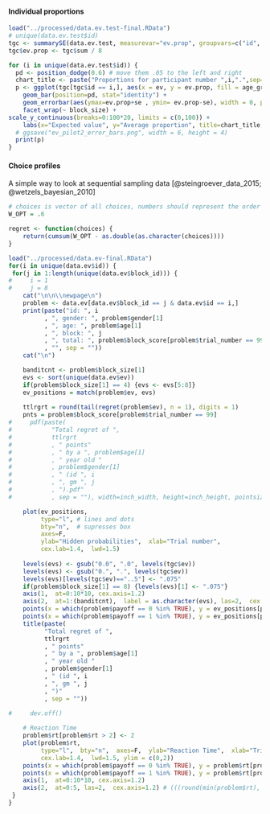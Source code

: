#### Individual proportions

\newpage

```r
load("../processed/data.ev.test-final.RData")
# unique(data.ev.test$id)
tgc <- summarySE(data.ev.test, measurevar="ev.prop", groupvars=c("id", "age_group", "block_size", "ev"))
tgc$ev.prop <- tgc$sum / 8

for (i in unique(data.ev.test$id)) {
  pd <- position_dodge(0.6) # move them .05 to the left and right
  chart_title <- paste("Proportions for participant number ",i,".",sep="")
  p <- ggplot(tgc[tgc$id == i,], aes(x = ev, y = ev.prop, fill = age_group)) + 
    geom_bar(position=pd, stat="identity") + 
    geom_errorbar(aes(ymax=ev.prop+se , ymin= ev.prop-se), width = 0, position = pd) + 
    facet_wrap(~ block_size) + 
scale_y_continuous(breaks=0:100*20, limits = c(0,100)) +
    labs(x="Expected value", y="Average proportion", title=chart_title, fill = "Age")
  # ggsave("ev_pilot2_error_bars.png", width = 6, height = 4)
  print(p) 
}
```



\cleartoleftpage

#### Choice profiles

A simple way to look at sequential sampling data [@steingroever_data_2015; @wetzels_bayesian_2010]

```r
# choices is vector of all choices, numbers should represent the order of the hidden probabilities
W_OPT = .6

regret <- function(choices) { 
    return(cumsum(W_OPT - as.double(as.character(choices))))
}
```

```r
load("../processed/data.ev-final.RData")
for(i in unique(data.ev$id)) {
 for(j in 1:length(unique(data.ev$block_id))) {
#     i = 1
#     j = 8
    cat("\n\n\\newpage\n")
    problem <- data.ev[data.ev$block_id == j & data.ev$id == i,]
    print(paste("id: ", i 
          , ", gender: ", problem$gender[1] 
          , ", age: ", problem$age[1] 
          , ", block: ", j 
          , ", total: ", problem$block_score[problem$trial_number == 99]
          , "", sep = ""))
    cat("\n")

    banditcnt <- problem$block_size[1]
    evs <- sort(unique(data.ev$ev))  
    if(problem$block_size[1] == 4) {evs <- evs[5:8]}
    ev_positions = match(problem$ev, evs)    
    
    ttlrgrt = round(tail(regret(problem$ev), n = 1), digits = 1)
    pnts = problem$block_score[problem$trial_number == 99]    
#     pdf(paste(
#           "Total regret of ", 
#           ttlrgrt
#           , " points"
#           , " by a ", problem$age[1]     
#           , " year old "
#           , problem$gender[1] 
#           , " (id ", i 
#           , ", gm ", j
#           , ").pdf"
#           , sep = ""), width=inch_width, height=inch_height, pointsize = pointsize)

    plot(ev_positions,  
         type="l", # lines and dots
         bty="n",  # supresses box 
         axes=F,  
         ylab="Hidden probabilities",  xlab="Trial number", 
         cex.lab=1.4,  lwd=1.5) 
    
    levels(evs) <- gsub("0.0", ".0", levels(tgc$ev))
    levels(evs) <- gsub("0.", ".", levels(tgc$ev))
    levels(evs)[levels(tgc$ev)=="..5"] <- ".075"
    if(problem$block_size[1] == 8) {levels(evs)[1] <- ".075"}
    axis(1,  at=0:10*10, cex.axis=1.2) 
    axis(2,  at=1:(banditcnt),  label = as.character(evs), las=2,  cex.axis=1.2)    
    points(x = which(problem$payoff == 0 %in% TRUE), y = ev_positions[problem$payoff == 0], col = "red", pch = 19)
    points(x = which(problem$payoff == 1 %in% TRUE), y = ev_positions[problem$payoff == 1], col = "green", pch = 19)
    title(paste(
          "Total regret of ", 
          ttlrgrt
          , " points"
          , " by a ", problem$age[1]     
          , " year old "
          , problem$gender[1] 
          , " (id ", i 
          , ", gm ", j
          , ")"
          , sep = ""))
      
#     dev.off()

    # Reaction Time
    problem$rt[problem$rt > 2] <- 2
    plot(problem$rt,  
         type="l",  bty="n",  axes=F,  ylab="Reaction Time",  xlab="Trial", 
         cex.lab=1.4,  lwd=1.5, ylim = c(0,2)) 
    points(x = which(problem$payoff == 0 %in% TRUE), y = problem$rt[problem$payoff == 0], col = "red", pch = 19)
    points(x = which(problem$payoff == 1 %in% TRUE), y = problem$rt[problem$payoff == 1], col = "green", pch = 19)
    axis(1,  at=0:10*10, cex.axis=1.2) 
    axis(2,  at=0:5, las=2,  cex.axis=1.2) # (((round(min(problem$rt), 1)-0)*1):((round(max(problem$rt), 1)+1)*1))/1
 }
}
```

